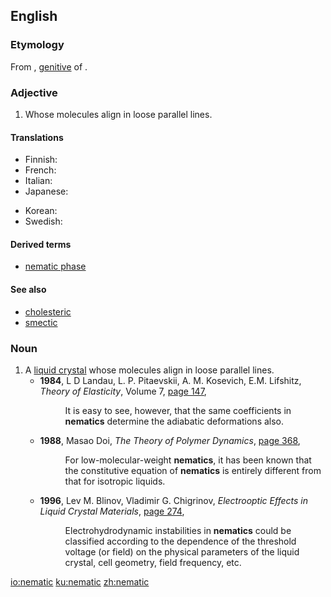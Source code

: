 ==English==

===Etymology===
From {{etyl|grc|en}} {{m|grc|νήματος}}, [[genitive]] of {{m|grc|νῆμα||thread}}.

===Adjective===
{{en-adj}}

# {{label|en|physics|chemistry|of certain [[liquid crystal]]s}} Whose molecules align in loose parallel lines.

====Translations====
{{trans-top}}
* Finnish: {{t|fi|nemaattinen}}
* French: {{t+|fr|nématique}}
* Italian: {{t|it|nematico}}
* Japanese: {{t|ja|ネマティック|tr=nematikku|sc=Jpan}}
{{trans-mid}}
* Korean: {{t|ko|네마틱|sc=Kore}}
* Swedish: {{t|sv|nematisk}}
{{trans-bottom}}

====Derived terms====
* [[nematic phase]]

====See also====
* [[cholesteric]]
* [[smectic]]

===Noun===
{{en-noun}}

# A [[liquid crystal]] whose molecules align in loose parallel lines.
#* '''1984''', L D Landau, L. P. Pitaevskii, A. M. Kosevich, E.M. Lifshitz, ''Theory of Elasticity'', Volume 7, [http://books.google.com.au/books?id=NXRaWJb4HdkC&pg=PA147&dq=%22more%7Cmost+nematic%22%7C%22nematics%22&hl=en&sa=X&ei=Z0mUUti0OYTVkAXn1YGwBw&redir_esc=y#v=onepage&q=%22more%7Cmost%20nematic%22%7C%22nematics%22&f=false page 147],
#*: It is easy to see, however, that the same coefficients in '''nematics''' determine the adiabatic deformations also.
#* '''1988''', Masao Doi, ''The Theory of Polymer Dynamics'', [http://books.google.com.au/books?id=dMzGyWs3GKcC&pg=PA368&dq=%22more%7Cmost+nematic%22%7C%22nematics%22&hl=en&sa=X&ei=Z0mUUti0OYTVkAXn1YGwBw&redir_esc=y#v=onepage&q=%22more%7Cmost%20nematic%22%7C%22nematics%22&f=false page 368],
#*: For low-molecular-weight '''nematics''', it has been known that the constitutive equation of '''nematics''' is entirely different from that for isotropic liquids.
#* '''1996''', Lev M. Blinov, Vladimir G. Chigrinov, ''Electrooptic Effects in Liquid Crystal Materials'', [http://books.google.com.au/books?id=R1nafowHQikC&pg=PA274&dq=%22more%7Cmost+nematic%22%7C%22nematics%22&hl=en&sa=X&ei=Z0mUUti0OYTVkAXn1YGwBw&redir_esc=y#v=onepage&q=%22more%7Cmost%20nematic%22%7C%22nematics%22&f=false page 274],
#*: Electrohydrodynamic instabilities in '''nematics''' could be classified according to the dependence of the threshold voltage (or field) on the physical parameters of the liquid crystal, cell geometry, field frequency, etc.

[[io:nematic]]
[[ku:nematic]]
[[zh:nematic]]